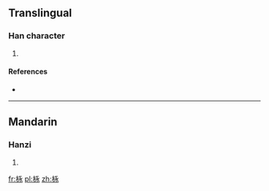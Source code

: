 ==Translingual==

===Han character===
{{Han char|rn=75|rad=木|as=05|sn=9|four=|canj=DINE}}

# {{defn|Han|sort=木05}}

====References====
* {{Han ref|kx=0521.121|hdz=21189.050|uh=6810|ud=26640}}

----

==Mandarin==

===Hanzi===
{{cmn-hanzi|pin=[[yǒng]] ([[yong3]])|wg=yung<sup>3</sup>}}

# {{defn|lang=cmn|sort=木05}}

[[fr:栐]]
[[pl:栐]]
[[zh:栐]]